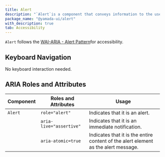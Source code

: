 ```yaml
---
title: Alert
description: "`Alert`is a component that conveys information to the user."
package_name: "@yamada-ui/alert"
with_description: true
tab: Accessibility
---
```


`Alert` follows the [WAI-ARIA - Alert Pattern](https://www.w3.org/WAI/ARIA/apg/patterns/alert/)for accessibility.

## Keyboard Navigation

No keyboard interaction needed.

## ARIA Roles and Attributes

| Component | Roles and Attributes    | Usage                                                                              |
| --------- | ----------------------- | ---------------------------------------------------------------------------------- |
| `Alert`   | `role="alert"`          | Indicates that it is an alert.                                                     |
|           | `aria-live="assertive"` | Indicates that it is an immediate notification.                                    |
|           | `aria-atomic=true`      | Indicates that it is the entire content of the alert element as the alert message. |
